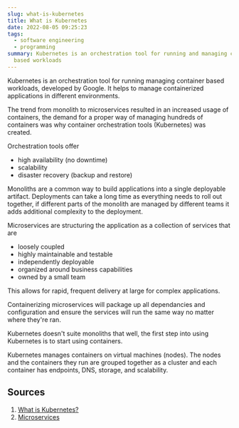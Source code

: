 ```yaml
---
slug: what-is-kubernetes
title: What is Kubernetes
date: 2022-08-05 09:25:23
tags:
  - software engineering
  - programming
summary: Kubernetes is an orchestration tool for running and managing container
  based workloads
---
```

Kubernetes is an orchestration tool for running managing container based workloads, developed by Google. It helps to manage containerized applications in different environments.

The trend from monolith to microservices resulted in an increased usage of containers, the demand for a proper way of managing hundreds of containers was why container orchestration tools (Kubernetes) was created.

Orchestration tools offer 
- high availability (no downtime)
- scalability
- disaster recovery (backup and restore)

Monoliths are a common way to build applications into a single deployable artifact. Deployments can take a long time as everything needs to roll out together, if different parts of the monolith are managed by different teams it adds additional complexity to the deployment. 

Microservices are structuring the application as a collection of services that are 
- loosely coupled
- highly maintainable and testable
- independently deployable 
- organized around business capabilities
- owned by a small team

This allows for rapid, frequent delivery at large for complex applications.

Containerizing microservices will package up all dependancies and configuration and ensure the services will run the same way no matter where they're ran.

Kubernetes doesn't suite monoliths that well, the first step into using Kubernetes is to start using containers. 

Kubernetes manages containers on virtual machines (nodes). The nodes and the containers they run are grouped together as a cluster and each container has endpoints, DNS, storage, and scalability. 

## Sources
1. [What is Kubernetes?](https://www.youtube.com/watch?v=cC46cg5FFAM)
2. [Microservices](https://microservices.io/)
 